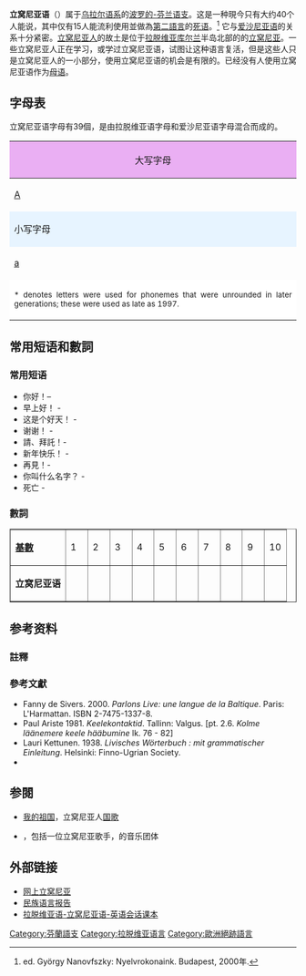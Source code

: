 {{NoteTA |G1=Country |1=zh-cn:利沃尼亚;zh-tw:立窩尼亞;zh-sg:立窝尼亚}}
{{Infobox language
|name=立窝尼亚语
|nativename={{lang|liv|līvõ kēļ}}
|familycolor=乌拉尔语系
|states=[[拉脱维亚|拉脱维亚]]
|region=[[立窝尼亚|立窝尼亚]]（[[立窝尼亚海岸|立窝尼亚海岸]]）
|ethnicity   = [[立窝尼亚人|立窝尼亚人]]
|extinct=2013年
|revived=~40名中高级[[第二語言|第二語言]]使用者<br/>~210名初级学习者
|fam1=[[乌拉尔语系|乌拉尔语系]]
|fam2=[[芬兰-乌戈尔语族|芬兰-乌戈尔语族]]
|fam3=[[波罗的-芬兰语支|波罗的-芬兰语支]]
|iso2=fiu（与部分芬兰-乌戈尔语族语言共用）
|iso3=liv
|glotto=livv1244
|glottorefname=Liv
|minority=拉脱维亚
|map=Liivi keel.GIF
|mapcaption=
{{legend|#3f403f|最后一批母语者居住区域}}
{{legend|#c7bca3|历史上的分布区域}}
}}

'''立窝尼亚语'''（{{lang|liv|līvõ kēļ}}）属于[[乌拉尔语系|乌拉尔语系]]的[[波罗的-芬兰语支|波罗的-芬兰语支]]。这是一种現今只有大约40个人能说，其中仅有15人能流利使用並做為[[第二語言|第二語言]]的[[死语|死语]]。<ref>ed. György Nanovfszky: Nyelvrokonaink. Budapest, 2000年.</ref> 它与[[爱沙尼亚语|爱沙尼亚语]]的关系十分紧密。[[立窝尼亚人|立窝尼亚人]]的故土是位于[[拉脱维亚|拉脱维亚]][[库尔兰|库尔兰]]半岛北部的的[[利沃尼亚|立窝尼亚]]。一些立窝尼亚人正在学习，或学过立窝尼亚语，试图让这种语言复活，但是这些人只是立窝尼亚人的一小部分，使用立窝尼亚语的机会是有限的。已经没有人使用立窝尼亚语作为[[母语|母语]]。

== 字母表 ==
立窝尼亚语字母有39個，是由拉脱维亚语字母和爱沙尼亚语字母混合而成的。

{| class="wikitable" style="width: 70em; text-align: center;"
|-
! colspan="43" style="background: #eaaff3; font-weight: normal;" | 大写字母
|-
| [[A|A]] || [[Ā|Ā]] || [[Ä|Ä]] || [[Ǟ|Ǟ]] || [[B|B]] || [[D|D]] || [[Ḑ|Ḑ]] || [[E|E]] || [[Ē|Ē]] || [[F|F]] || [[G|G]] || [[H|H]] || [[I|I]] || [[Ī|Ī]] || [[J|J]] || [[K|K]] || [[L|L]] || [[Ļ|Ļ]] || [[M|M]] || [[N|N]] || [[Ņ|Ņ]] || [[O|O]] || [[Ō|Ō]] || [[Ȯ|Ȯ]] || [[Ȱ|Ȱ]] || [[Ö|Ö]]* || [[Ȫ|Ȫ]]* || [[Õ|Õ]] || [[Ȭ|Ȭ]] || [[P|P]] || [[R|R]] || [[Ŗ|Ŗ]] || [[S|S]] || [[Š|Š]] || [[T|T]] || [[Ţ|Ţ]] || [[U|U]] || [[Ū|Ū]] || [[V|V]] || [[Y|Y]]* || [[Ȳ|Ȳ]]* || [[Z|Z]] || [[Ž|Ž]]
|-
! colspan="43" style="background: #e7f4ff; font-weight: normal;" | 小写字母
|-
| [[a|a]] || [[ā|ā]] || [[ä|ä]] || [[ǟ|ǟ]] || [[b|b]] || [[d|d]] || [[ḑ|ḑ]] || [[e|e]] || [[ē|ē]] || [[f|f]] || [[g|g]] || [[h|h]] || [[i|i]] || [[ī|ī]] || [[j|j]] || [[k|k]] || [[l|l]] || [[ļ|ļ]] || [[m|m]] || [[n|n]] || [[ņ|ņ]] || [[o|o]] || [[ō|ō]] || [[ȯ|ȯ]] || [[ȱ|ȱ]] || [[ö|ö]]* || [[ȫ|ȫ]]* || [[õ|õ]] || [[ȭ|ȭ]] || [[p|p]] || [[r|r]] || [[ŗ|ŗ]] || [[s|s]] || [[š|š]] || [[t|t]] || [[ţ|ţ]] || [[u|u]] || [[ū|ū]] || [[v|v]] || [[y|y]]* || [[ȳ|ȳ]]* || [[z|z]] || [[ž|ž]]
|-
! colspan="43" style="background: #ffffff; font-weight: normal; text-align: justify;" | <small>* denotes letters were used for phonemes that were unrounded in later generations; these were used as late as 1997.</small>
|}

== 常用短语和數詞 ==
=== 常用短语 ===
* 你好！– {{lang|liv|Tēriņtš!}}
* 早上好！ - {{lang|en|Jõvā ūomõg! / Jõvvõ ūomõgt!}}
* 这是个好天！ - {{lang|en|Jõvā p{{Unicode|ǟ}}va! / Jõvvõ päuvõ!}}
* 谢谢！ - {{lang|en|Tienū!}}
* 請、拜託！- {{lang|en|Polāks!}}
* 新年快乐！ - {{lang|en|Vȯndzist Ūdāigastõ!}}
* 再見！- {{lang|en|Nēmiz pǟl!}}
* 你叫什么名字？ - {{lang|liv|Kui tēḑi nutāb?}}
* 死亡 -{{lang|en|kȭlmä}}

=== 數詞 ===
<table border="1">
<tr><td>'''[[基数_(数学)|基數]]'''
<td width="8%">1<td width="8%">2<td width="8%">3<td width="8%">4<td width="8%">5<td width="8%">6<td width="8%">7<td width="8%">8<td width="8%">9<td width="8%">10
<tr><td>'''立窝尼亚语'''
<td>{{Lang|liv|ikš}}<td>{{Lang|liv|kakš}}<td>{{Lang|liv|kuolm}}<td>{{Lang|liv|nēļa}}<td>{{Lang|liv|vīž}}<td>{{Lang|liv|kūž}}<td>{{Lang|liv|seis}}<td>{{Lang|liv|kōdõks}}<td>{{Lang|liv|īdõks}}<td>{{Lang|liv|kim}}
</table>

== 参考资料 ==
=== 註釋 ===
{{reflist}}
=== 參考文獻 ===
{{refbegin|2}}
* Fanny de Sivers. 2000. ''Parlons Live: une langue de la Baltique''. Paris: L'Harmattan. ISBN 2-7475-1337-8. {{fr icon}}
* Paul Ariste 1981. ''Keelekontaktid''. Tallinn: Valgus. [pt. 2.6. ''Kolme läänemere keele hääbumine'' lk. 76 - 82] {{et icon}}
* Lauri Kettunen. 1938. ''Livisches Wörterbuch : mit grammatischer Einleitung''. Helsinki: Finno-Ugrian Society. {{de icon}}
* {{cite book |title=View of the Russian Empire During the Reign of Catharine the Second, and to the Close of the Present Century. |last=Tooke |first=William|coauthors=  |year=1799 |publisher=T. N. Longman, O. Rees, and J. Debrett|location= London |isbn= |pages= pp. 523-527 |url=http://books.google.com/books?id=wBIbAAAAYAAJ&printsec=titlepage#PPA523,M1}}
{{refend}}

== 参閱 ==
* [[我的祖国_(利沃尼亚)|我的祖国]]，立窝尼亚人[[国歌|国歌]]
* {{le|Tuļļi Lum|Tuļļi Lum}}，包括一位立窝尼亚歌手，{{Lang|liv|Julgī Stalte}}的音乐团体

== 外部链接 ==
{{Incubator|code=liv}}
* [http://virtuallivonia.info/ 网上立窝尼亚]
* [http://www.ethnologue.org/show_language.asp?code=liv 民族语言报告]
* [https://web.archive.org/web/20070123230116/http://www.eraksti.lv/R013.php?gid=86 拉脱维亚语-立窝尼亚语-英语会话课本]

{{乌拉尔语系}}

[[Category:芬蘭語支|Category:芬蘭語支]]
[[Category:拉脱维亚语言|Category:拉脱维亚语言]]
[[Category:歐洲絕跡語言|Category:歐洲絕跡語言]]